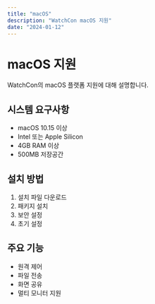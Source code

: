 ```yaml
---
title: "macOS"
description: "WatchCon macOS 지원"
date: "2024-01-12"
---
```


# macOS 지원

WatchCon의 macOS 플랫폼 지원에 대해 설명합니다.

## 시스템 요구사항

- macOS 10.15 이상
- Intel 또는 Apple Silicon
- 4GB RAM 이상
- 500MB 저장공간

## 설치 방법

1. 설치 파일 다운로드
2. 패키지 설치
3. 보안 설정
4. 초기 설정

## 주요 기능

- 원격 제어
- 파일 전송
- 화면 공유
- 멀티 모니터 지원
